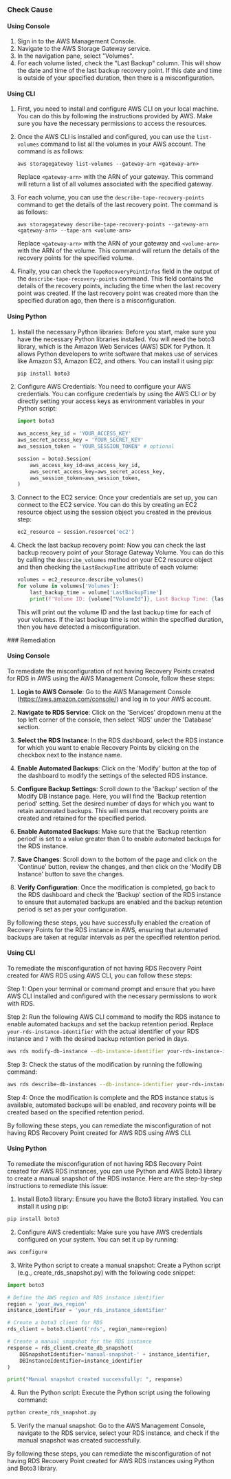 

<Tabs><Tab title='Cause'>
### Check Cause

#### Using Console

1. Sign in to the AWS Management Console.
2. Navigate to the AWS Storage Gateway service.
3. In the navigation pane, select "Volumes".
4. For each volume listed, check the "Last Backup" column. This will show the date and time of the last backup recovery point. If this date and time is outside of your specified duration, then there is a misconfiguration.

#### Using CLI

1. First, you need to install and configure AWS CLI on your local machine. You can do this by following the instructions provided by AWS. Make sure you have the necessary permissions to access the resources.

2. Once the AWS CLI is installed and configured, you can use the `list-volumes` command to list all the volumes in your AWS account. The command is as follows:

   ```
   aws storagegateway list-volumes --gateway-arn <gateway-arn>
   ```
   Replace `<gateway-arn>` with the ARN of your gateway. This command will return a list of all volumes associated with the specified gateway.

3. For each volume, you can use the `describe-tape-recovery-points` command to get the details of the last recovery point. The command is as follows:

   ```
   aws storagegateway describe-tape-recovery-points --gateway-arn <gateway-arn> --tape-arn <volume-arn>
   ```
   Replace `<gateway-arn>` with the ARN of your gateway and `<volume-arn>` with the ARN of the volume. This command will return the details of the recovery points for the specified volume.

4. Finally, you can check the `TapeRecoveryPointInfos` field in the output of the `describe-tape-recovery-points` command. This field contains the details of the recovery points, including the time when the last recovery point was created. If the last recovery point was created more than the specified duration ago, then there is a misconfiguration.

#### Using Python

1. Install the necessary Python libraries: Before you start, make sure you have the necessary Python libraries installed. You will need the boto3 library, which is the Amazon Web Services (AWS) SDK for Python. It allows Python developers to write software that makes use of services like Amazon S3, Amazon EC2, and others. You can install it using pip:

   ```python
   pip install boto3
   ```

2. Configure AWS Credentials: You need to configure your AWS credentials. You can configure credentials by using the AWS CLI or by directly setting your access keys as environment variables in your Python script:

   ```python
   import boto3

   aws_access_key_id = 'YOUR_ACCESS_KEY'
   aws_secret_access_key = 'YOUR_SECRET_KEY'
   aws_session_token = 'YOUR_SESSION_TOKEN' # optional

   session = boto3.Session(
       aws_access_key_id=aws_access_key_id,
       aws_secret_access_key=aws_secret_access_key,
       aws_session_token=aws_session_token,
   )
   ```

3. Connect to the EC2 service: Once your credentials are set up, you can connect to the EC2 service. You can do this by creating an EC2 resource object using the session object you created in the previous step:

   ```python
   ec2_resource = session.resource('ec2')
   ```

4. Check the last backup recovery point: Now you can check the last backup recovery point of your Storage Gateway Volume. You can do this by calling the `describe_volumes` method on your EC2 resource object and then checking the `LastBackupTime` attribute of each volume:

   ```python
   volumes = ec2_resource.describe_volumes()
   for volume in volumes['Volumes']:
       last_backup_time = volume['LastBackupTime']
       print(f'Volume ID: {volume["VolumeId"]}, Last Backup Time: {last_backup_time}')
   ```

   This will print out the volume ID and the last backup time for each of your volumes. If the last backup time is not within the specified duration, then you have detected a misconfiguration.

</Tab>

<Tab title='Remediation'>
### Remediation

#### Using Console

To remediate the misconfiguration of not having Recovery Points created for RDS in AWS using the AWS Management Console, follow these steps:

1. **Login to AWS Console**: Go to the AWS Management Console (https://aws.amazon.com/console/) and log in to your AWS account.

2. **Navigate to RDS Service**: Click on the 'Services' dropdown menu at the top left corner of the console, then select 'RDS' under the 'Database' section.

3. **Select the RDS Instance**: In the RDS dashboard, select the RDS instance for which you want to enable Recovery Points by clicking on the checkbox next to the instance name.

4. **Enable Automated Backups**: Click on the 'Modify' button at the top of the dashboard to modify the settings of the selected RDS instance.

5. **Configure Backup Settings**: Scroll down to the 'Backup' section of the Modify DB Instance page. Here, you will find the 'Backup retention period' setting. Set the desired number of days for which you want to retain automated backups. This will ensure that recovery points are created and retained for the specified period.

6. **Enable Automated Backups**: Make sure that the 'Backup retention period' is set to a value greater than 0 to enable automated backups for the RDS instance.

7. **Save Changes**: Scroll down to the bottom of the page and click on the 'Continue' button, review the changes, and then click on the 'Modify DB Instance' button to save the changes.

8. **Verify Configuration**: Once the modification is completed, go back to the RDS dashboard and check the 'Backup' section of the RDS instance to ensure that automated backups are enabled and the backup retention period is set as per your configuration.

By following these steps, you have successfully enabled the creation of Recovery Points for the RDS instance in AWS, ensuring that automated backups are taken at regular intervals as per the specified retention period.

#### Using CLI

To remediate the misconfiguration of not having RDS Recovery Point created for AWS RDS using AWS CLI, you can follow these steps:

Step 1: Open your terminal or command prompt and ensure that you have AWS CLI installed and configured with the necessary permissions to work with RDS.

Step 2: Run the following AWS CLI command to modify the RDS instance to enable automated backups and set the backup retention period. Replace `your-rds-instance-identifier` with the actual identifier of your RDS instance and `7` with the desired backup retention period in days.

```bash
aws rds modify-db-instance --db-instance-identifier your-rds-instance-identifier --backup-retention-period 7 --apply-immediately
```

Step 3: Check the status of the modification by running the following command:

```bash
aws rds describe-db-instances --db-instance-identifier your-rds-instance-identifier --query 'DBInstances[*].[DBInstanceIdentifier,DBInstanceStatus]'
```

Step 4: Once the modification is complete and the RDS instance status is available, automated backups will be enabled, and recovery points will be created based on the specified retention period.

By following these steps, you can remediate the misconfiguration of not having RDS Recovery Point created for AWS RDS using AWS CLI.

#### Using Python

To remediate the misconfiguration of not having RDS Recovery Point created for AWS RDS instances, you can use Python and AWS Boto3 library to create a manual snapshot of the RDS instance. Here are the step-by-step instructions to remediate this issue:

1. Install Boto3 library:
Ensure you have the Boto3 library installed. You can install it using pip:
```bash
pip install boto3
```

2. Configure AWS credentials:
Make sure you have AWS credentials configured on your system. You can set it up by running:
```bash
aws configure
```

3. Write Python script to create a manual snapshot:
Create a Python script (e.g., create_rds_snapshot.py) with the following code snippet:

```python
import boto3

# Define the AWS region and RDS instance identifier
region = 'your_aws_region'
instance_identifier = 'your_rds_instance_identifier'

# Create a boto3 client for RDS
rds_client = boto3.client('rds', region_name=region)

# Create a manual snapshot for the RDS instance
response = rds_client.create_db_snapshot(
    DBSnapshotIdentifier='manual-snapshot-' + instance_identifier,
    DBInstanceIdentifier=instance_identifier
)

print("Manual snapshot created successfully: ", response)
```

4. Run the Python script:
Execute the Python script using the following command:
```bash
python create_rds_snapshot.py
```

5. Verify the manual snapshot:
Go to the AWS Management Console, navigate to the RDS service, select your RDS instance, and check if the manual snapshot was created successfully.

By following these steps, you can remediate the misconfiguration of not having RDS Recovery Point created for AWS RDS instances using Python and Boto3 library.


</Tab>
</Tabs>